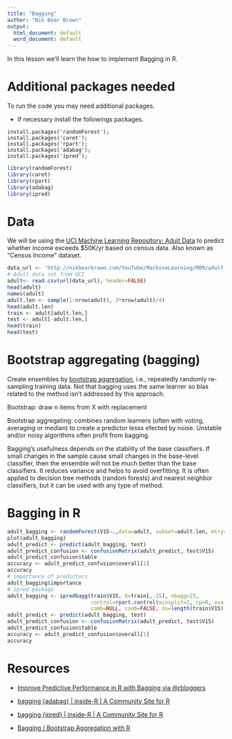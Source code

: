 ```yaml
---
title: "Bagging"
author: "Nik Bear Brown"
output:
  html_document: default
  word_document: default
---
```


In this lesson we'll learn the how to implement Bagging in R.


# Additional packages needed
 
To run the code you may need additional packages.

* If necessary install the followings packages.

`install.packages('randomForest');`    
`install.packages('caret');`    
`install.packages('rpart');`    
`install.packages('adabag');`     
`install.packages('ipred');`     

```r
library(randomForest)
library(caret)
library(rpart)
library(adabag) 
library(ipred)
```


# Data

We will be using the [UCI Machine Learning Repository: Adult Data](https://archive.ics.uci.edu/ml/datasets/Adult) to predict whether income exceeds $50K/yr based on census data. Also known as "Census Income" dataset.

```r
data_url <- 'http://nikbearbrown.com/YouTube/MachineLearning/M09/adult.data.txt'
# Adult data set from UCI 
adult<- read.csv(url(data_url), header=FALSE)
head(adult)
names(adult)
adult.len <- sample(1:nrow(adult), 3*nrow(adult)/4)
head(adult.len)
train <- adult[adult.len,]
test <- adult[-adult.len,]
head(train)
head(test)
```

#  Bootstrap aggregating (bagging)

Create ensembles by [bootstrap aggregation](https://en.wikipedia.org/wiki/Bootstrap_aggregating), i.e., repeatedly randomly re-sampling training data. Not that bagging uses the same learner so bias related to the method isn't addressed by this approach. 

Bootstrap: draw n items from X with replacement

Bootstrap aggregating: combines random learners (often with voting, averaging or median) to create a predictor lesss efected by noise. Unstable and/or noisy algorithms often profit from bagging.

Bagging's usefulness depends on the stability of the base classifiers.  If small changes in the sample cause small changes in the base-level classifier, then the ensemble will not be much better than the base classifiers. It reduces variance and helps to avoid overfitting. It is often applied to decision tree methods (random forests) and nearest neighbor classifiers, but it can be used with any type of method.  

# Bagging in R

```r
adult_bagging <- randomForest(V15~.,data=adult, subset=adult.len, mtry=14, importance=TRUE)
plot(adult_bagging)
adult_predict <- predict(adult_bagging, test)
adult_predict_confusion <- confusionMatrix(adult_predict, test$V15)
adult_predict_confusion$table
accuracy <- adult_predict_confusion$overall[1]
accuracy
# importance of predictors
adult_bagging$importance
# ipred package
adult_bagging <- ipredbagg(train$V15, X=train[,-15], nbagg=25, 
                           control=rpart.control(minsplit=2, cp=0, xval=0), 
                           comb=NULL, coob=FALSE, ns=length(train$V15), keepX = TRUE)
adult_predict <- predict(adult_bagging, test)
adult_predict_confusion <- confusionMatrix(adult_predict, test$V15)
adult_predict_confusion$table
accuracy <- adult_predict_confusion$overall[1]
accuracy
```



# Resources   

* [Improve Predictive Performance in R with Bagging via @rbloggers](http://www.r-bloggers.com/improve-predictive-performance-in-r-with-bagging/)    

* [bagging {adabag} | inside-R | A Community Site for R](http://www.inside-r.org/packages/cran/adabag/docs/bagging)    

* [bagging {ipred} | inside-R | A Community Site for R](http://www.inside-r.org/packages/cran/ipred/docs/bagging)    

* [Bagging / Bootstrap Aggregation with R](http://amunategui.github.io/bagging-in-R/)    


```












```